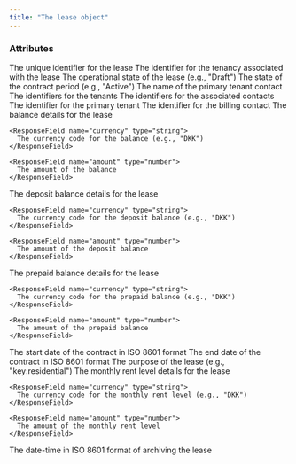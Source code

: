 ```yaml
---
title: "The lease object"
---
```


### Attributes

<ResponseField name="id" type="string">
  The unique identifier for the lease
</ResponseField>

<ResponseField name="tenancyId" type="string">
  The identifier for the tenancy associated with the lease
</ResponseField>

<ResponseField name="operationalState" type="string">
  The operational state of the lease (e.g., "Draft")
</ResponseField>

<ResponseField name="contractPeriodState" type="nullable string">
  The state of the contract period (e.g., "Active")
</ResponseField>

<ResponseField name="primaryTenantContactName" type="nullable string">
  The name of the primary tenant contact
</ResponseField>

<ResponseField name="tenantIds" type="Array of string">
  The identifiers for the tenants
</ResponseField>

<ResponseField name="associatedContactIds" type="nullable Array of string">
  The identifiers for the associated contacts
</ResponseField>

<ResponseField name="primaryTenantId" type="nullable string">
  The identifier for the primary tenant
</ResponseField>

<ResponseField name="billingContactId" type="nullable string">
  The identifier for the billing contact
</ResponseField>

<ResponseField name="balance" type="Amount Object">
  The balance details for the lease
  <Expandable title="properties of Amount Object">

    <ResponseField name="currency" type="string">
      The currency code for the balance (e.g., "DKK")
    </ResponseField>

    <ResponseField name="amount" type="number">
      The amount of the balance
    </ResponseField>

  </Expandable>
</ResponseField>

<ResponseField name="depositBalance" type="Amount Object">
  The deposit balance details for the lease
  <Expandable title="properties of Amount Object">

    <ResponseField name="currency" type="string">
      The currency code for the deposit balance (e.g., "DKK")
    </ResponseField>

    <ResponseField name="amount" type="number">
      The amount of the deposit balance
    </ResponseField>

  </Expandable>
</ResponseField>

<ResponseField name="prepaidBalance" type="Amount Object">
  The prepaid balance details for the lease
  <Expandable title="properties of Amount Object">

    <ResponseField name="currency" type="string">
      The currency code for the prepaid balance (e.g., "DKK")
    </ResponseField>

    <ResponseField name="amount" type="number">
      The amount of the prepaid balance
    </ResponseField>

  </Expandable>
</ResponseField>

<ResponseField name="contractStart" type="nullable date">
  The start date of the contract in ISO 8601 format
</ResponseField>

<ResponseField name="contractEnd" type="nullable date">
  The end date of the contract in ISO 8601 format
</ResponseField>

<ResponseField name="purpose" type="nullable string">
  The purpose of the lease (e.g., "key:residential")
</ResponseField>

<ResponseField name="monthlyRentLevel" type="nullable Amount Object">
  The monthly rent level details for the lease
  <Expandable title="properties of Amount Object">

    <ResponseField name="currency" type="string">
      The currency code for the monthly rent level (e.g., "DKK")
    </ResponseField>

    <ResponseField name="amount" type="number">
      The amount of the monthly rent level
    </ResponseField>

  </Expandable>
</ResponseField>

<ResponseField name="archivedAt" type="nullable datetime">
  The date-time in ISO 8601 format of archiving the lease
</ResponseField>